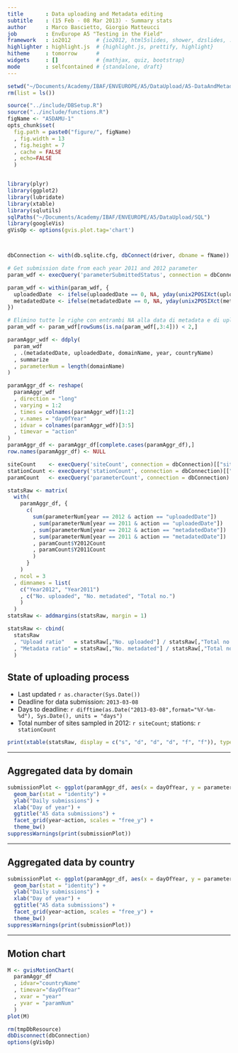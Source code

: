 ```yaml
---
title       : Data uploading and Metadata editing
subtitle    : (15 Feb - 08 Mar 2013) - Summary stats
author      : Marco Bascietto, Giorgio Matteucci
job         : EnvEurope A5 "Testing in the Field"
framework   : io2012        # {io2012, html5slides, shower, dzslides, ...}
highlighter : highlight.js  # {highlight.js, prettify, highlight}
hitheme     : tomorrow      # 
widgets     : []            # {mathjax, quiz, bootstrap}
mode        : selfcontained # {standalone, draft}
---
```


```r
setwd("~/Documents/Academy/IBAF/ENVEUROPE/A5/DataUpload/A5-DataAndMetadataUpload")
rm(list = ls())

source("../include/DBSetup.R")
source("../include/functions.R")
figName <- "A5DAMU-1"
opts_chunk$set(
  fig.path = paste0("figure/", figName)
  , fig.width = 13
  , fig.height = 7
  , cache = FALSE
  , echo=FALSE
  )


library(plyr)
library(ggplot2)
library(lubridate)
library(xtable)
library(sqlutils)
sqlPaths("~/Documents/Academy/IBAF/ENVEUROPE/A5/DataUpload/SQL")
library(googleVis)
gVisOp <- options(gvis.plot.tag='chart')



dbConnection <- with(db.sqlite.cfg, dbConnect(driver, dbname = fName))

# Get submission date from each year 2011 and 2012 parameter 
param_wdf <- execQuery('parameterSubmittedStatus', connection = dbConnection)

param_wdf <- within(param_wdf, {
  uploadedDate  <- ifelse(uploadedDate == 0, NA, yday(unix2POSIXct(uploadedDate)))
  metadatedDate <- ifelse(metadatedDate == 0, NA, yday(unix2POSIXct(metadatedDate)))
})

# Elimino tutte le righe con entrambi NA alla data di metadata e di upload
param_wdf <- param_wdf[rowSums(is.na(param_wdf[,3:4])) < 2,]

paramAggr_wdf <- ddply(
  param_wdf
  , .(metadatedDate, uploadedDate, domainName, year, countryName)
  , summarize
  , parameterNum = length(domainName)
)

paramAggr_df <- reshape(
  paramAggr_wdf
  , direction = "long"
  , varying = 1:2
  , times = colnames(paramAggr_wdf)[1:2]
  , v.names = "dayOfYear"
  , idvar = colnames(paramAggr_wdf)[3:5]
  , timevar = "action"
)
paramAggr_df <- paramAggr_df[complete.cases(paramAggr_df),]
row.names(paramAggr_df) <- NULL
```

```r
siteCount    <- execQuery('siteCount', connection = dbConnection)[["siteCount"]]
stationCount <- execQuery('stationCount', connection = dbConnection)[["stationCount"]]
paramCount   <- execQuery('parameterCount', connection = dbConnection)
```


```r
statsRaw <- matrix(
  with(
    paramAggr_df, {
      c(
        sum(parameterNum[year == 2012 & action == "uploadedDate"])
        , sum(parameterNum[year == 2011 & action == "uploadedDate"])
        , sum(parameterNum[year == 2012 & action == "metadatedDate"])
        , sum(parameterNum[year == 2011 & action == "metadatedDate"])
        , paramCount$Y2012Count
        , paramCount$Y2011Count
        )
      }
    )
  , ncol = 3
  , dimnames = list(
    c("Year2012", "Year2011")
    , c("No. uploaded", "No. metadated", "Total no.")
    )
  )
statsRaw <- addmargins(statsRaw, margin = 1)

statsRaw <- cbind(
  statsRaw
  , "Upload ratio"   = statsRaw[,"No. uploaded"] / statsRaw[,"Total no."]
  , "Metadata ratio" = statsRaw[,"No. metadated"] / statsRaw[,"Total no."]
  )
```


## State of uploading process

* Last updated ```r as.character(Sys.Date())```
* Deadline for data submission: `2013-03-08`
* Days to deadline: ```r difftime(as.Date("2013-03-08",format="%Y-%m-%d"), Sys.Date(), units = "days")```
* Total number of sites sampled in 2012: ```r siteCount```; stations: ```r stationCount```


```r
print(xtable(statsRaw, display = c("s", "d", "d", "d", "f", "f")), type = "html")
```




---

## Aggregated data by domain

```r

submissionPlot <- ggplot(paramAggr_df, aes(x = dayOfYear, y = parameterNum, fill = domainName)) +
  geom_bar(stat = "identity") +
  ylab("Daily submissions") +
  xlab("Day of year") +
  ggtitle("A5 data submissions") +
  facet_grid(year~action, scales = "free_y") +
  theme_bw()
suppressWarnings(print(submissionPlot))
```

---

## Aggregated data by country

```r
submissionPlot <- ggplot(paramAggr_df, aes(x = dayOfYear, y = parameterNum, fill = countryName)) +
  geom_bar(stat = "identity") +
  ylab("Daily submissions") +
  xlab("Day of year") +
  ggtitle("A5 data submissions") +
  facet_grid(year~action, scales = "free_y") +
  theme_bw()
suppressWarnings(print(submissionPlot))
```


---

## Motion chart

```r
M <- gvisMotionChart(
  paramAggr_df
  , idvar="countryName"
  , timevar="dayOfYear"
  , xvar = "year"
  , yvar = "paramNum"
  )
plot(M)
```



```r
rm(tmpDbResource)
dbDisconnect(dbConnection)
options(gVisOp)
```

